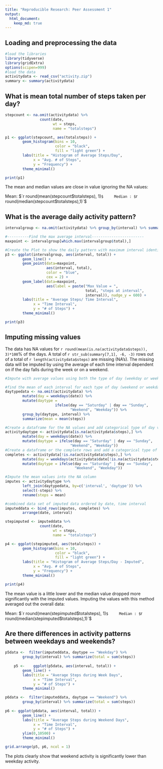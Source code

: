 ```yaml
---
title: "Reproducible Research: Peer Assessment 1"
output: 
  html_document:
    keep_md: true
---
```



## Loading and preprocessing the data

```r
#load the libraries
library(tidyverse)
library(gridExtra)
options(scipen=999)
#load the data
activitydata <- read_csv("activity.zip")
summary <- summary(activitydata)
```


## What is mean total number of steps taken per day?
```r
stepcount <- na.omit(activitydata) %>% 
                count(date, 
                      wt = steps, 
                      name = "totalsteps")

p1 <- ggplot(stepcount, aes(totalsteps)) +
        geom_histogram(bins = 10, 
                       color = "black", 
                       fill = "light green") +
        labs(title = "Histogram of Average Steps/Day", 
             x = "Avg. # of Steps", 
             y = "Frequency") +
        theme_minimal()

print(p1)

```
    
  
  
  
  
The mean and median values are close in value ignoring the NA values:  
  
  Mean: $`r round(mean(stepcount$totalsteps), 1)`$  
  Median : $`r round(median(stepcount$totalsteps),1)`$
 

## What is the average daily activity pattern?

```r
intervalgroup <- na.omit(activitydata) %>% group_by(interval) %>% summarize(total = sum(steps))

#----------Find the max average interval------------------------
maxpoint <- intervalgroup[which.max(intervalgroup$total),]

#Create the Plot to show the daily pattern with maximum interval identified
p3 <- ggplot(intervalgroup, aes(interval, total)) +
        geom_line() +
        geom_point(data=maxpoint, 
                   aes(interval, total), 
                   color = "blue", 
                   cex = 2) +
        geom_label(data=maxpoint, 
                   aes(label = paste("Max Value = ", 
                                     total, "steps at interval", 
                                     interval)), nudge_y = 600) +
        labs(title = "Average Steps/ Time Interval", 
             x = "Time Interval", 
             y = "# of Steps") +
        theme_minimal()

print(p3)
```

## Imputing missing values

The data has NA values for `r round(mean(is.na(activitydata$steps)), 3)*100`% of the days. A total of `r str_sub(summary[7,1], -6, -3)` rows out of a total of `r length(activitydata$steps)` are missing (NA's). The missing data will be imputed by using the average of each time interval dependent on if the day falls during the week or on a weekend. 

```r
#Impute with average values using both the type of day (weekday or weekend) and the time interval

#find the mean of each interval for each type of day (weekend or weekday) dropping the NA's
daytypedata <- na.omit(activitydata) %>% 
        mutate(day = weekdays(date)) %>%
        mutate(daytype = 
                       ifelse(day == "Saturday" | day == "Sunday", 
                              "Weekend", "Weekday")) %>%
        group_by(daytype, interval) %>%
        summarize(mean = mean(steps))

#Create a dataframe for the NA values and add categorical type of day value 
activitydaytype <- activitydata[is.na(activitydata$steps),] %>%
        mutate(day = weekdays(date)) %>%
        mutate(daytype = ifelse(day == "Saturday" | day == "Sunday", 
                              "Weekend", "Weekday"))
#Create a dataframe or the complete rows and add a categorical type of day value
completes <- activitydata[!is.na(activitydata$steps),] %>%
        mutate(day = weekdays(activitydata$date[!is.na(activitydata$steps)])) %>%
        mutate(daytype = ifelse(day == "Saturday" | day == "Sunday", 
                                "Weekend", "Weekday"))

#Impute the mean values into the NA column
imputes <- activitydaytype %>% 
        left_join(daytypedata, by=c('interval', 'daytype')) %>%
        select(-steps) %>%
        rename(steps = mean)

#combined data set of imputed data ordered by date, time interval
imputeddata <- bind_rows(imputes, completes) %>%
        arrange(date, interval)

stepimputed <- imputeddata %>% 
                count(date, 
                      wt = steps, 
                      name = "totalsteps")

p4 <- ggplot(stepimputed, aes(totalsteps)) +
        geom_histogram(bins = 10, 
                       color = "black", 
                       fill = "light green") +
        labs(title = "Histogram of Average Steps/Day - Imputed", 
             x = "Avg. # of Steps", 
             y = "Frequency") +
        theme_minimal()

print(p4)

```
    
  
  
  
  
The mean value is a little lower and the median value dropped more significantly with the imputed values. Imputing the values with this method averaged out the overall data:  
  
  Mean: $`r round(mean(stepimputed$totalsteps), 1)`$  
  Median : $`r round(median(stepimputed$totalsteps),1)`$



## Are there differences in activity patterns between weekdays and weekends?

```r

p5data <-  filter(imputeddata, daytype == "Weekday") %>% 
        group_by(interval) %>% summarize(total = sum(steps))
        
    p5 <-    ggplot(p5data, aes(interval, total)) +
        geom_line() +
        labs(title = "Average Steps during Week Days", 
             x = "Time Interval", 
             y = "# of Steps") +
        theme_minimal()

p6data <-  filter(imputeddata, daytype == "Weekend") %>% 
        group_by(interval) %>% summarize(total = sum(steps))        
        
p6 <- ggplot(p6data, aes(interval, total)) +
        geom_line() +
        labs(title = "Average Steps during Weekend Days", 
             x = "Time Interval", 
             y = "# of Steps") +
        ylim(0,10500) +
        theme_minimal()

grid.arrange(p5, p6, ncol = 1)
```
  
  
  
  The plots clearly show that weekend activity is significantly lower than weekday activity.